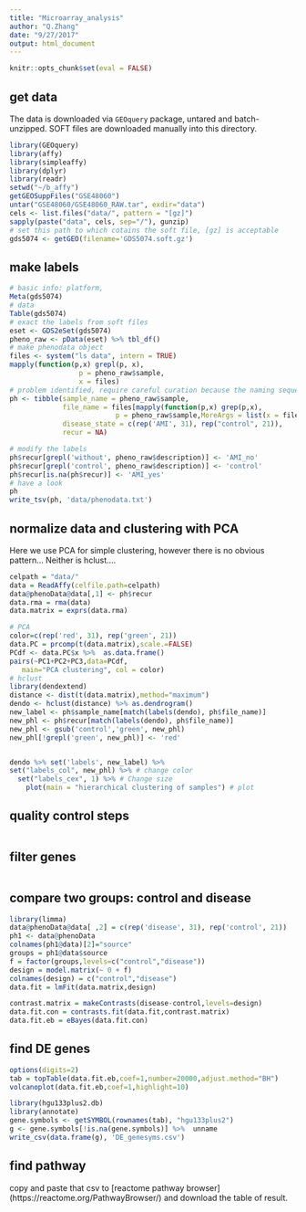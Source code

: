 ```yaml
---
title: "Microarray_analysis"
author: "Q.Zhang"
date: "9/27/2017"
output: html_document
---
```

```r
knitr::opts_chunk$set(eval = FALSE)

```

## get data
The data is downloaded via `GEOquery` package, untared and batch-unzipped. SOFT files are downloaded manually into this directory.

```r
library(GEOquery)
library(affy)
library(simpleaffy)
library(dplyr)
library(readr)
setwd("~/b_affy")
getGEOSuppFiles("GSE48060")
untar("GSE48060/GSE48060_RAW.tar", exdir="data")
cels <- list.files("data/", pattern = "[gz]")
sapply(paste("data", cels, sep="/"), gunzip)
# set this path to which cotains the soft file, [gz] is acceptable
gds5074 <- getGEO(filename='GDS5074.soft.gz')
```

## make labels
``` r
# basic info: platform, 
Meta(gds5074)
# data
Table(gds5074)
# exact the labels from soft files
eset <- GDS2eSet(gds5074)
pheno_raw <- pData(eset) %>% tbl_df()
# make phenodata object
files <- system("ls data", intern = TRUE)
mapply(function(p,x) grepl(p, x),
                 p = pheno_raw$sample,
                 x = files) 
# problem identified, require careful curation because the naming sequence is not identical
ph <- tibble(sample_name = pheno_raw$sample,
             file_name = files[mapply(function(p,x) grep(p,x),
                          p = pheno_raw$sample,MoreArgs = list(x = files))],
             disease_state = c(rep('AMI', 31), rep("control", 21)),
             recur = NA)

# modify the labels
ph$recur[grepl('without', pheno_raw$description)] <- 'AMI_no'
ph$recur[grepl('control', pheno_raw$description)] <- 'control'        
ph$recur[is.na(ph$recur)] <- 'AMI_yes'
# have a look
ph
write_tsv(ph, 'data/phenodata.txt')
```



## normalize data and clustering with PCA

Here we use PCA for simple clustering, however there is no obvious pattern... Neither is hclust....

```r
celpath = "data/"
data = ReadAffy(celfile.path=celpath)
data@phenoData@data[,1] <- ph$recur
data.rma = rma(data)
data.matrix = exprs(data.rma)

```

```r
# PCA
color=c(rep('red', 31), rep('green', 21))
data.PC = prcomp(t(data.matrix),scale.=FALSE)
PCdf <- data.PC$x %>%  as.data.frame() 
pairs(~PC1+PC2+PC3,data=PCdf, 
   main="PCA clustering", col = color)
# hclust
library(dendextend)
distance <- dist(t(data.matrix),method="maximum")
dendo <- hclust(distance) %>% as.dendrogram()
new_label <- ph$sample_name[match(labels(dendo), ph$file_name)]
new_phl <- ph$recur[match(labels(dendo), ph$file_name)]
new_phl <- gsub('control','green', new_phl)
new_phl[!grepl('green', new_phl)] <- 'red'


dendo %>% set('labels', new_label) %>% 
set("labels_col", new_phl) %>% # change color
  set("labels_cex", 1) %>% # Change size
    plot(main = "hierarchical clustering of samples") # plot

```


## quality control steps
```r



```
## filter genes
```r

```

## compare two groups: control and disease

```r
library(limma)
data@phenoData@data[ ,2] = c(rep('disease', 31), rep('control', 21))
ph1 <- data@phenoData
colnames(ph1@data)[2]="source"
groups = ph1@data$source
f = factor(groups,levels=c("control","disease"))
design = model.matrix(~ 0 + f)
colnames(design) = c("control","disease")
data.fit = lmFit(data.matrix,design)

contrast.matrix = makeContrasts(disease-control,levels=design)
data.fit.con = contrasts.fit(data.fit,contrast.matrix)
data.fit.eb = eBayes(data.fit.con)
```


## find DE genes

```r
options(digits=2)
tab = topTable(data.fit.eb,coef=1,number=20000,adjust.method="BH")
volcanoplot(data.fit.eb,coef=1,highlight=10)

library(hgu133plus2.db)
library(annotate)
gene.symbols <- getSYMBOL(rownames(tab), "hgu133plus2")
g <- gene.symbols[!is.na(gene.symbols)] %>%  unname
write_csv(data.frame(g), 'DE_genesyms.csv')
```

## find pathway
copy and paste that csv to [reactome pathway browser] (https://reactome.org/PathwayBrowser/) and download the table of result.
